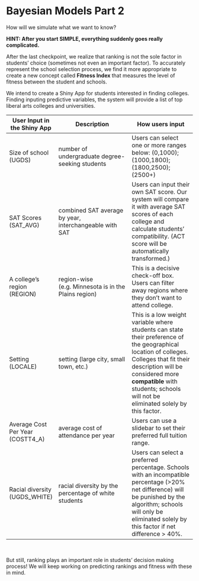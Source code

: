 # Bayesian Models Part 2

How will we simulate what we want to know?

**HINT: After you start SIMPLE, everything suddenly goes really complicated.**

After the last checkpoint, we realize that ranking is not the sole factor in students' choice (sometimes not even an important factor). To accurately represent the school selection process, we find it more appropriate to create a new concept called **Fitness Index** that measures the level of fitness between the student and schools.

We intend to create a Shiny App for students interested in finding colleges. Finding inputing predictive variables, the system will provide a list of top liberal arts colleges and universities.

User Input in the Shiny App       | Description                                             | How users input
----------------------------------| --------------------------------------------------------|--------------------------------------------------
Size of school (UGDS)             | number of undergraduate degree-seeking students         | Users can select one or more ranges below: (0,1000); (1000,1800); (1800,2500); (2500+)
SAT Scores (SAT_AVG)              | combined SAT average by year, interchangeable with SAT  | Users can input their own SAT score. Our system will compare it with average SAT scores of each college and calculate students' compatibility. (ACT score will be automatically transformed.)
A college's region (REGION)       | region-wise (e.g. Minnesota is in the Plains region)    | This is a decisive check-off box. Users can filter away regions where they don't want to attend college.
Setting (LOCALE)                  | setting (large city, small town, etc.)                  | This is a low weight variable where students can state their preference of the geographical location of colleges. Colleges that fit their description will be considered more **compatible** with students; schools will not be eliminated solely by this factor.
Average Cost Per Year (COSTT4_A)  | average cost of attendance per year                     | Users can use a slidebar to set their preferred full tuition range.
Racial diversity (UGDS_WHITE)     | racial diversity by the percentage of white students    | Users can select a preferred percentage. Schools with an incompatible percentage (>20% net difference) will be punished by the algorithm; schools will only be eliminated solely by this factor if net difference > 40%.

&nbsp;

But still, ranking plays an important role in students' decision making process! We will keep working on predicting rankings and fitness with these in mind.